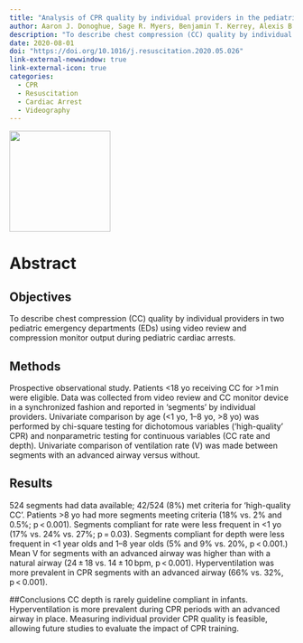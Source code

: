 ```yaml
---
title: "Analysis of CPR quality by individual providers in the pediatric emergency department"
author: Aaron J. Donoghue, Sage R. Myers, Benjamin T. Kerrey, Alexis B. Sandler, Ryan Keane, Ichiro Watanabe, Richard Hanna, Mary Kate Abbadessa,  Mary Frey,  Karen J. O'Connell
description: "To describe chest compression (CC) quality by individual providers in two pediatric emergency departments (EDs) using video review and compression monitor output during pediatric cardiac arrests."
date: 2020-08-01
doi: "https://doi.org/10.1016/j.resuscitation.2020.05.026"
link-external-newwindow: true
link-external-icon: true
categories:
  - CPR
  - Resuscitation
  - Cardiac Arrest
  - Videography
---
```


![](images/resuscitation/resuscitation_logo.png){fig-align="center" width="179"}

# Abstract
## Objectives
To describe chest compression (CC) quality by individual providers in two pediatric emergency departments (EDs) using video review and compression monitor output during pediatric cardiac arrests.

## Methods
Prospective observational study. Patients <18 yo receiving CC for >1 min were eligible. Data was collected from video review and CC monitor device in a synchronized fashion and reported in ‘segments’ by individual providers. Univariate comparison by age (<1 yo, 1–8 yo, >8 yo) was performed by chi-square testing for dichotomous variables (‘high-quality’ CPR) and nonparametric testing for continuous variables (CC rate and depth). Univariate comparison of ventilation rate (V) was made between segments with an advanced airway versus without.

## Results
524 segments had data available; 42/524 (8%) met criteria for ‘high-quality CC’. Patients >8 yo had more segments meeting criteria (18% vs. 2% and 0.5%; p < 0.001). Segments compliant for rate were less frequent in <1 yo (17% vs. 24% vs. 27%; p = 0.03). Segments compliant for depth were less frequent in <1 year olds and 1–8 year olds (5% and 9% vs. 20%, p < 0.001.) Mean V for segments with an advanced airway was higher than with a natural airway (24 ± 18 vs. 14 ± 10 bpm, p < 0.001). Hyperventilation was more prevalent in CPR segments with an advanced airway (66% vs. 32%, p < 0.001).

##Conclusions
CC depth is rarely guideline compliant in infants. Hyperventilation is more prevalent during CPR periods with an advanced airway in place. Measuring individual provider CPR quality is feasible, allowing future studies to evaluate the impact of CPR training.